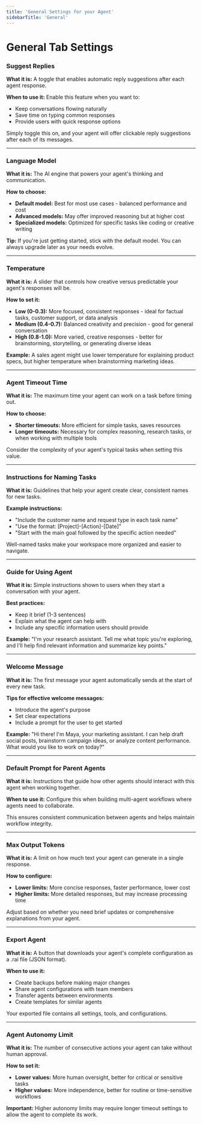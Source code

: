 ```yaml
---
title: 'General Settings for your Agent'
sidebarTitle: 'General'
---
```


# General Tab Settings

### Suggest Replies

**What it is:** A toggle that enables automatic reply suggestions after each agent response.

**When to use it:** Enable this feature when you want to:

- Keep conversations flowing naturally
- Save time on typing common responses
- Provide users with quick response options

Simply toggle this on, and your agent will offer clickable reply suggestions after each of its messages.

---

### Language Model

**What it is:** The AI engine that powers your agent's thinking and communication.

**How to choose:**

- **Default model:** Best for most use cases - balanced performance and cost
- **Advanced models:** May offer improved reasoning but at higher cost
- **Specialized models:** Optimized for specific tasks like coding or creative writing

**Tip:** If you're just getting started, stick with the default model. You can always upgrade later as your needs evolve.

---

### Temperature

**What it is:** A slider that controls how creative versus predictable your agent's responses will be.

**How to set it:**

- **Low (0-0.3):** More focused, consistent responses - ideal for factual tasks, customer support, or data analysis
- **Medium (0.4-0.7):** Balanced creativity and precision - good for general conversation
- **High (0.8-1.0):** More varied, creative responses - better for brainstorming, storytelling, or generating diverse ideas

**Example:** A sales agent might use lower temperature for explaining product specs, but higher temperature when brainstorming marketing ideas.

---

### Agent Timeout Time

**What it is:** The maximum time your agent can work on a task before timing out.

**How to choose:**

- **Shorter timeouts:** More efficient for simple tasks, saves resources
- **Longer timeouts:** Necessary for complex reasoning, research tasks, or when working with multiple tools

Consider the complexity of your agent's typical tasks when setting this value.

---

### Instructions for Naming Tasks

**What it is:** Guidelines that help your agent create clear, consistent names for new tasks.

**Example instructions:**

- "Include the customer name and request type in each task name"
- "Use the format: [Project]-[Action]-[Date]"
- "Start with the main goal followed by the specific action needed"

Well-named tasks make your workspace more organized and easier to navigate.

---

### Guide for Using Agent

**What it is:** Simple instructions shown to users when they start a conversation with your agent.

**Best practices:**

- Keep it brief (1-3 sentences)
- Explain what the agent can help with
- Include any specific information users should provide

**Example:** "I'm your research assistant. Tell me what topic you're exploring, and I'll help find relevant information and summarize key points."

---

### Welcome Message

**What it is:** The first message your agent automatically sends at the start of every new task.

**Tips for effective welcome messages:**

- Introduce the agent's purpose
- Set clear expectations
- Include a prompt for the user to get started

**Example:** "Hi there! I'm Maya, your marketing assistant. I can help draft social posts, brainstorm campaign ideas, or analyze content performance. What would you like to work on today?"

---

### Default Prompt for Parent Agents

**What it is:** Instructions that guide how other agents should interact with this agent when working together.

**When to use it:** Configure this when building multi-agent workflows where agents need to collaborate.

This ensures consistent communication between agents and helps maintain workflow integrity.

---

### Max Output Tokens

**What it is:** A limit on how much text your agent can generate in a single response.

**How to configure:**

- **Lower limits:** More concise responses, faster performance, lower cost
- **Higher limits:** More detailed responses, but may increase processing time

Adjust based on whether you need brief updates or comprehensive explanations from your agent.

---

### Export Agent

**What it is:** A button that downloads your agent's complete configuration as a .rai file (JSON format).

**When to use it:**

- Create backups before making major changes
- Share agent configurations with team members
- Transfer agents between environments
- Create templates for similar agents

Your exported file contains all settings, tools, and configurations.

---

### Agent Autonomy Limit

**What it is:** The number of consecutive actions your agent can take without human approval.

**How to set it:**

- **Lower values:** More human oversight, better for critical or sensitive tasks
- **Higher values:** More independence, better for routine or time-sensitive workflows

**Important:** Higher autonomy limits may require longer timeout settings to allow the agent to complete its work.